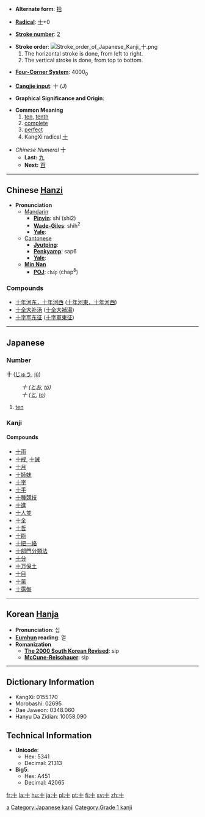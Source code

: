 * '''Alternate form''': [[拾]]

* '''[[Wiktionary:Chinese radical index| Radical]]''': [[Wiktionary:Chinese radical index 十|十]]+0

* '''[[Wiktionary:Chinese total strokes index|Stroke number]]''': [[Wiktionary:Chinese total strokes index 2|2]]

*'''Stroke order''': [[Image:Stroke order of Japanese Kanji 十.png]]
*# The horizontal stroke is done, from left to right.
*# The vertical stroke is done, from top to bottom.

* '''[[Wiktionary:Chinese four corner index|Four-Corner System]]''': 4000<sub>0</sub>

* '''[[Wiktionary:Chinese Cangjie index|Cangjie input]]''': 十 (J)

* '''Graphical Significance and Origin''': 

* '''Common Meaning'''
*# [[ten]], [[tenth]]
*# [[complete]]
*# [[perfect]]
*# KangXi radical [[Wiktionary:Chinese radical index 十|十]]

*''Chinese Numeral'' '''十'''
**'''Last:''' [[九]]
**'''Next:''' [[百]]


----

== Chinese [[Hanzi]] ==

*'''Pronunciation '''
**[[Mandarin]]
***'''[[Pinyin]]''': shí (shi2)
***'''[[Wade-Giles]]''': shih<sup>2</sup>
***'''[[Yale]]''': 
**[[Cantonese]]
***'''[[Jyutping]]''': 
***'''[[Penkyamp]]''':  sap6
***'''[[Yale]]''': 
**'''[[wikipedia:Min_Nan|Min Nan]]'''
***'''[[wikipedia:POJ|POJ]]''': <font face="Lucida Sans Unicode">cha̍p</font> (chap<sup>8</sup>)

===Compounds===
{{top}}
*[[十年河东，十年河西]] ([[十年河東，十年河西]])
*[[十全大补汤]] ([[十全大补汤|十全大補湯]])
*[[十字军东征]] ([[十字军东征|十字軍東征]])
{{mid}}
{{bottom}}
----

==Japanese==
===Number===
'''十''' ([[じゅう]], [[jū]])
:''十 ([[とお]], [[tō]])''
:''十 ([[と]], [[to]])''
# [[ten]]

===Kanji===
{{kanji|[[じゅう]] ([[jū]])|[[とお]] ([[tō]]), [[と]] ([[to]]), [[とたび]] ([[totabi]])}}
====Compounds====
*[[十雨]]
*[[十戒]], [[十誡]]
*[[十月]]
*[[十姉妹]]
*[[十字]]
*[[十手]]
*[[十種競技]]
*[[十進]]
*[[十人並]]
*[[十全]]
*[[十哲]]
*[[十能]]
*[[十把一絡]]
*[[十部門分類法]]
*[[十分]]
*[[十万億土]]
*[[十目]]
*[[十薬]]
*[[十露盤]]


----

== Korean [[Hanja]] ==

* '''Pronunciation''': 십
* '''[[Eumhun]] reading''': 열
* '''Romanization'''
** '''[[The 2000 South Korean Revised Romanization|The 2000 South Korean Revised]]''': sip
** '''[[McCune-Reischauer]]''': sip


----

== Dictionary Information ==

* KangXi: 0155.170
* Morobashi: 02695
* Dae Jaweon: 0348.060
* Hanyu Da Zidian: 10058.090

== Technical Information ==

* '''Unicode''':
** Hex: 5341
** Decimal: 21313
* '''Big5''':
** Hex: A451
** Decimal: 42065

[[Category:Japanese numbers| a]]
[[Category:Japanese kanji]]
[[Category:Grade 1 kanji]]

[[fr:十]]
[[la:十]]
[[hu:十]]
[[ja:十]]
[[pl:十]]
[[pt:十]]
[[fi:十]]
[[sv:十]]
[[zh:十]]